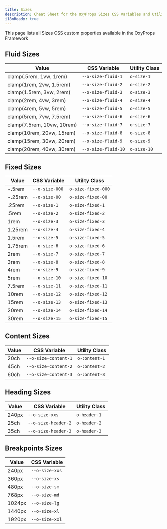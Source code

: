 ```yaml
---
title: Sizes
description: Cheat Sheet for the OxyProps Sizes CSS Variables and Utility Classes.
i18nReady: true
---
```



This page lists all Sizes CSS custom properties available in the OxyProps Framework

## Fluid Sizes

| Value                      | CSS Variable                                                                      | Utility Class                                                  |
| -------------------------- | --------------------------------------------------------------------------------- | -------------------------------------------------------------- |
| clamp(.5rem, 1vw, 1rem)    | <ClipboardCopy value="var(--o-size-fluid-1)">`--o-size-fluid-1`</ClipboardCopy>   | <ClipboardCopy value="o-size-1">`o-size-1`</ClipboardCopy>   |
| clamp(1rem, 2vw, 1.5rem)   | <ClipboardCopy value="var(--o-size-fluid-2)">`--o-size-fluid-2`</ClipboardCopy>   | <ClipboardCopy value="o-size-2">`o-size-2`</ClipboardCopy>   |
| clamp(1.5rem, 3vw, 2rem)   | <ClipboardCopy value="var(--o-size-fluid-3)">`--o-size-fluid-3`</ClipboardCopy>   | <ClipboardCopy value="o-size-3">`o-size-3`</ClipboardCopy>   |
| clamp(2rem, 4vw, 3rem)     | <ClipboardCopy value="var(--o-size-fluid-4)">`--o-size-fluid-4`</ClipboardCopy>   | <ClipboardCopy value="o-size-4">`o-size-4`</ClipboardCopy>   |
| clamp(4rem, 5vw, 5rem)     | <ClipboardCopy value="var(--o-size-fluid-5)">`--o-size-fluid-5`</ClipboardCopy>   | <ClipboardCopy value="o-size-5">`o-size-5`</ClipboardCopy>   |
| clamp(5rem, 7vw, 7.5rem)   | <ClipboardCopy value="var(--o-size-fluid-6)">`--o-size-fluid-6`</ClipboardCopy>   | <ClipboardCopy value="o-size-6">`o-size-6`</ClipboardCopy>   |
| clamp(7.5rem, 10vw, 10rem) | <ClipboardCopy value="var(--o-size-fluid-7)">`--o-size-fluid-7`</ClipboardCopy>   | <ClipboardCopy value="o-size-7">`o-size-7`</ClipboardCopy>   |
| clamp(10rem, 20vw, 15rem)  | <ClipboardCopy value="var(--o-size-fluid-8)">`--o-size-fluid-8`</ClipboardCopy>   | <ClipboardCopy value="o-size-8">`o-size-8`</ClipboardCopy>   |
| clamp(15rem, 30vw, 20rem)  | <ClipboardCopy value="var(--o-size-fluid-9)">`--o-size-fluid-9`</ClipboardCopy>   | <ClipboardCopy value="o-size-9">`o-size-9`</ClipboardCopy>   |
| clamp(20rem, 40vw, 30rem)  | <ClipboardCopy value="var(--o-size-fluid-10)">`--o-size-fluid-10`</ClipboardCopy> | <ClipboardCopy value="o-size-10">`o-size-10`</ClipboardCopy> |

## Fixed Sizes

| Value   | CSS Variable                                                            | Utility Class                                                                |
| ------- | ----------------------------------------------------------------------- | ---------------------------------------------------------------------------- |
| -.5rem  | <ClipboardCopy value="var(--o-size-000)">`--o-size-000`</ClipboardCopy> | <ClipboardCopy value="o-size-fixed-000">`o-size-fixed-000`</ClipboardCopy> |
| -.25rem | <ClipboardCopy value="var(--o-size-00)">`--o-size-00`</ClipboardCopy>   | <ClipboardCopy value="o-size-fixed-00">`o-size-fixed-00`</ClipboardCopy>   |
| .25rem  | <ClipboardCopy value="var(--o-size-1)">`--o-size-1`</ClipboardCopy>     | <ClipboardCopy value="o-size-fixed-1">`o-size-fixed-1`</ClipboardCopy>     |
| .5rem   | <ClipboardCopy value="var(--o-size-2)">`--o-size-2`</ClipboardCopy>     | <ClipboardCopy value="o-size-fixed-2">`o-size-fixed-2`</ClipboardCopy>     |
| 1rem    | <ClipboardCopy value="var(--o-size-3)">`--o-size-3`</ClipboardCopy>     | <ClipboardCopy value="o-size-fixed-3">`o-size-fixed-3`</ClipboardCopy>     |
| 1.25rem | <ClipboardCopy value="var(--o-size-4)">`--o-size-4`</ClipboardCopy>     | <ClipboardCopy value="o-size-fixed-4">`o-size-fixed-4`</ClipboardCopy>     |
| 1.5rem  | <ClipboardCopy value="var(--o-size-5)">`--o-size-5`</ClipboardCopy>     | <ClipboardCopy value="o-size-fixed-5">`o-size-fixed-5`</ClipboardCopy>     |
| 1.75rem | <ClipboardCopy value="var(--o-size-6)">`--o-size-6`</ClipboardCopy>     | <ClipboardCopy value="o-size-fixed-6">`o-size-fixed-6`</ClipboardCopy>     |
| 2rem    | <ClipboardCopy value="var(--o-size-7)">`--o-size-7`</ClipboardCopy>     | <ClipboardCopy value="o-size-fixed-7">`o-size-fixed-7`</ClipboardCopy>     |
| 3rem    | <ClipboardCopy value="var(--o-size-8)">`--o-size-8`</ClipboardCopy>     | <ClipboardCopy value="o-size-fixed-8">`o-size-fixed-8`</ClipboardCopy>     |
| 4rem    | <ClipboardCopy value="var(--o-size-9)">`--o-size-9`</ClipboardCopy>     | <ClipboardCopy value="o-size-fixed-9">`o-size-fixed-9`</ClipboardCopy>     |
| 5rem    | <ClipboardCopy value="var(--o-size-10)">`--o-size-10`</ClipboardCopy>   | <ClipboardCopy value="o-size-fixed-10">`o-size-fixed-10`</ClipboardCopy>   |
| 7.5rem  | <ClipboardCopy value="var(--o-size-11)">`--o-size-11`</ClipboardCopy>   | <ClipboardCopy value="o-size-fixed-11">`o-size-fixed-11`</ClipboardCopy>   |
| 10rem   | <ClipboardCopy value="var(--o-size-12)">`--o-size-12`</ClipboardCopy>   | <ClipboardCopy value="o-size-fixed-12">`o-size-fixed-12`</ClipboardCopy>   |
| 15rem   | <ClipboardCopy value="var(--o-size-13)">`--o-size-13`</ClipboardCopy>   | <ClipboardCopy value="o-size-fixed-13">`o-size-fixed-13`</ClipboardCopy>   |
| 20rem   | <ClipboardCopy value="var(--o-size-14)">`--o-size-14`</ClipboardCopy>   | <ClipboardCopy value="o-size-fixed-14">`o-size-fixed-14`</ClipboardCopy>   |
| 30rem   | <ClipboardCopy value="var(--o-size-15)">`--o-size-15`</ClipboardCopy>   | <ClipboardCopy value="o-size-fixed-15">`o-size-fixed-15`</ClipboardCopy>   |

## Content Sizes

| Value | CSS Variable                                                                        | Utility Class                                                      |
| ----- | ----------------------------------------------------------------------------------- | ------------------------------------------------------------------ |
| 20ch  | <ClipboardCopy value="var(--o-size-content-1)">`--o-size-content-1`</ClipboardCopy> | <ClipboardCopy value="o-content-1">`o-content-1`</ClipboardCopy> |
| 45ch  | <ClipboardCopy value="var(--o-size-content-2)">`--o-size-content-2`</ClipboardCopy> | <ClipboardCopy value="o-content-2">`o-content-2`</ClipboardCopy> |
| 60ch  | <ClipboardCopy value="var(--o-size-content-3)">`--o-size-content-3`</ClipboardCopy> | <ClipboardCopy value="o-content-3">`o-content-3`</ClipboardCopy> |

## Heading Sizes

| Value | CSS Variable                                                                      | Utility Class                                                    |
| ----- | --------------------------------------------------------------------------------- | ---------------------------------------------------------------- |
| 240px | <ClipboardCopy value="var(--o-size-xxs)">`--o-size-xxs`</ClipboardCopy>           | <ClipboardCopy value="o-header-1">`o-header-1`</ClipboardCopy> |
| 25ch  | <ClipboardCopy value="var(--o-size-header-2)">`--o-size-header-2`</ClipboardCopy> | <ClipboardCopy value="o-header-2">`o-header-2`</ClipboardCopy> |
| 35ch  | <ClipboardCopy value="var(--o-size-header-3)">`--o-size-header-3`</ClipboardCopy> | <ClipboardCopy value="o-header-3">`o-header-3`</ClipboardCopy> |

## Breakpoints Sizes

| Value  | CSS Variable                                                            |
| ------ | ----------------------------------------------------------------------- |
| 240px  | <ClipboardCopy value="var(--o-size-xxs)">`--o-size-xxs`</ClipboardCopy> |
| 360px  | <ClipboardCopy value="var(--o-size-xs)">`--o-size-xs`</ClipboardCopy>   |
| 480px  | <ClipboardCopy value="var(--o-size-sm)">`--o-size-sm`</ClipboardCopy>   |
| 768px  | <ClipboardCopy value="var(--o-size-md)">`--o-size-md`</ClipboardCopy>   |
| 1024px | <ClipboardCopy value="var(--o-size-lg)">`--o-size-lg`</ClipboardCopy>   |
| 1440px | <ClipboardCopy value="var(--o-size-xl)">`--o-size-xl`</ClipboardCopy>   |
| 1920px | <ClipboardCopy value="var(--o-size-xxl)">`--o-size-xxl`</ClipboardCopy> |
